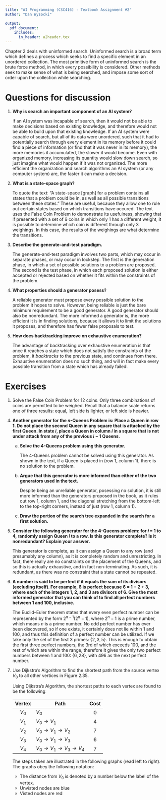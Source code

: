```yaml
---
title: "AI Programming (CSC416) - Textbook Assignment #2"
author: "Dan Wysocki"

output:
  pdf_document:
    includes:
      in_header: a2header.tex
---
```


Chapter 2 deals with uninformed search. Uninformed search is a broad term
which defines a process which seeks to find a specific element in an unordered
collection. The most primitive form of uninformed search is the brute force
method, in which every possibility is considered. Other methods seek to make
sense of what is being searched, and impose some sort of order upon the
collection while searching.


# Questions for discussion

1. **Why is search an important component of an AI system?**

    If an AI system was incapable of search, then it would not be able to make
    decisions based on existing knowledge, and therefore would not be able to
    build upon that existing knowledge. If an AI system were capable of search,
    but all of its data were unordered, such that it had to potentially search
    through every element in its memory before it could find a piece of
    information (or find that it was never in its memory), the more memories it
    accumulated, the slower it would become. Even with organized memory,
    increasing its quantity would slow down search, so just imagine what would
    happen if it was not organized. The more efficient the organization and
    search algorithms an AI system (or any computer system) are, the faster it
    can make a decision.

2. **What is a state-space graph?**

    To quote the text:
    "A state-space [graph] for a problem contains all states that a problem
    could be in, as well as all possible transitions between these states."
    These are useful, because they allow one to rule out certain states based
    on which transitions have occured. The text uses the False Coin Problem to
    demonstrate its usefulness, showing that if presented with a set of 6 coins
    in which only 1 has a different weight, it is possible to determine which
    coin is different through only 3 weighings. In this case, the results of
    the weighings are what determine the transitions.

3. **Describe the generate-and-test paradigm.**

    The generate-and-test paradigm involves two parts, which may occur
    in separate phases, or may occur in lockstep. The first is the
    generation phase, in which a set of possible solutions to a problem are
    proposed. The second is the test phase, in which each proposed solution
    is either accepted or rejected based on whether it fits within the
    constraints of the problem.

4. **What properties should a generator posess?**

    A reliable generator must propose every possible solution to the problem
    it hopes to solve. However, being reliable is just the bare minimum
    requirement to be a good generator. A good generator should also be
    nonredundant. The more informed a generator is, the more efficient it is
    in finding solutions, because it allows it to limit the solutions it
    proposes, and therefore has fewer false proposals to test.

5. **How does backtracking improve on exhaustive enumeration?**

    The advantage of backtracking over exhaustive enumeration is that once
    it reaches a state which does not satisfy the constraints of the problem,
    it *backtracks* to the previous state, and continues from there.
    Exhaustive enumeration does no such thing, and will in fact make every
    possible transition from a state which has already failed.


# Exercises

1. Solve the False Coin Problem for 12 coins. Only three combinations of coins
   are permitted to be weighed. Recall that a balance scale returns one of
   three results: equal, left side is lighter, or left side is heavier.

    \begin{figure}[H]
      \centering
      \includegraphics[width=\textwidth]{img/a2e1.eps}
    \end{figure}

\setcounter{enumi}{3}

4. **Another generator for the $n$-Queens Problem is:
   Place a Queen in row 1. Do not place the second Queen in any square that
   is attacked by the first Queen. In state $i$, place a Queen in column $i$
   in a square that is not under attack from any of the previous $i-1$ Queens.**

    a. **Solve the 4-Queens problem using this generator.**

        The 4-Queens problem cannot be solved using this generator. As shown in
        the text, if a Queen is placed in (row 1, column 1), there is no
        solution to the problem.

    b. **Argue that this generator is more informed than either of the two
       generators used in the text.**

        Despite being an unreliable generator, posessing no solution, it is
        still more informed than the generators proposed in the book, as it
        rules out row 1, column 1, and the diagonal stretching from the
        bottom-left to the top-right corners, instead of just (row 1, column 1).

    c. **Draw the portion of the search tree expanded in the search for a first
       solution.**

        \begin{figure}[H]
          \centering
          \includegraphics[width=\textwidth]{img/a2e4.eps}
        \end{figure}

5. **Consider the following generator for the 4-Queens problem: for $i$ = 1 to
   4, randomly assign Queen $i$ to a row. Is this generator complete? Is it
   nonredundant? Explain your answer.**

    This generator is complete, as it can assign a Queen to any row
    (and presumably any column), as it is completely random and unrestricting.
    In fact, there really are no constraints on the placement of the Queens,
    and so this is actually exhaustive, and in fact non-terminating. As such,
    it is redundant, as there was no constraint that a state cannot be repeated.

6. **A number is said to be perfect if it equals the sum of its divisors
   (excluding itself). For example, 6 is perfect because 6 = 1 + 2 + 3, where
   each of the integers 1, 2, and 3 are divisors of 6. Give the most informed
   generator that you can think of to find all perfect numbers between 1 and
   100, inclusive.**

    The Euclid--Euler theorem states that every even perfect number can be
    represented by the form $2^{n-1}(2^n - 1)$, where $2^n - 1$ is a prime
    number, which means $n$ is a prime number. No odd perfect number has ever
    been discovered, so if one exists, it certainly does not lie within
    1 and 100, and thus this definition of a perfect number can be utilized.
    If we take only the set of the first 3 primes:
    $\{ 2, 3, 5 \}$.
    This is enough to obtain the first three perfect numbers, the 3rd of which
    exceeds 100, and the rest of which are within the range, therefore it
    gives the only two perfect numbers between 1 and 100:
    $\{ 6, 28 \}$, with 496 as the next perfect number.

7. Use Dijkstra’s Algorithm to find the shortest path from the source vertex
   $V_0$ to all other vertices in Figure 2.35.

    Using Dijkstra's Algorithm, the shortest paths to each vertex are found to
    be the following:

    |  Vertex  |          Path                 | Cost |
    |:--------:+-------------------------------|:----:|
    |  $V_0$   | $V_0$                         |  0   |
    |  $V_1$   | $V_0 \to V_1$                 |  4   |
    |  $V_2$   | $V_0 \to V_1 \to V_2$         |  7   |
    |  $V_3$   | $V_0 \to V_1 \to V_3$         |  6   |
    |  $V_4$   | $V_0 \to V_1 \to V_3 \to V_4$ |  7   |

    The steps taken are illustrated in the following graphs (read left to
    right). The graphs obey the following notation:

    - The distance from $V_0$ is denoted by a number below the label of the
      vertex.
    - Unvisted nodes are blue
	- Visted nodes are red

\begin{figure}[H]
\centering
\includegraphics[width=0.4\textwidth]{img/a2e7_a}
\hspace{1in}
\includegraphics[width=0.4\textwidth]{img/a2e7_b}

\includegraphics[width=0.4\textwidth]{img/a2e7_c}
\hspace{1in}
\includegraphics[width=0.4\textwidth]{img/a2e7_d}

\includegraphics[width=0.4\textwidth]{img/a2e7_e}
\hspace{1in}
\includegraphics[width=0.4\textwidth]{img/a2e7_f}
\end{figure}
